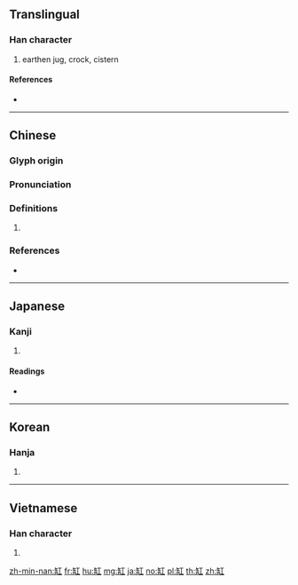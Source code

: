 {{character info/new}}
==Translingual==

===Han character===
{{Han char|rn=121|rad=缶|as=03|sn=9|four=81710|canj=OUM}}

# earthen jug, crock, cistern

====References====
* {{Han ref|kx=0944.280|dkj=28112|dj=1385.060|hdz=52935.050|uh=7F38|ud=32568|bh=ACFB|bd=44283}}

----

==Chinese==
{{zh-forms}}

===Glyph origin===
{{Han etym}}

===Pronunciation===
{{zh-pron
|m=gāng
|c=gong1
|h=pfs=
|md=
|mn=kng/kong
|w=
|mc=y
|oc=y
|cat=
}}

===Definitions===
{{zh-hanzi}}

# {{rfdef|lang=zh}}

===References===
* {{thcwd|5384}}

----

==Japanese==

===Kanji===
{{ja-kanji|grade=|rs=缶03}}

# {{defn|lang=ja|sort=缶03}}

====Readings====
* {{ja-readings|on=[[こう]] (kō)|kun=[[かめ]] (kame), [[もたい]] (motai)|nanori=}}

----

==Korean==

===Hanja===
{{ko-hanja|hangeul=항|eumhun=|rv=hang|mr=hang|y=hang}}

# {{defn|lang=ko|sort=缶03}}

----

==Vietnamese==

===Han character===
{{vi-hantu|[[hang]], [[cong]], [[hồng]]|rs=缶03}}

# {{defn|lang=vi|sort=缶03}}

[[zh-min-nan:缸]]
[[fr:缸]]
[[hu:缸]]
[[mg:缸]]
[[ja:缸]]
[[no:缸]]
[[pl:缸]]
[[th:缸]]
[[zh:缸]]